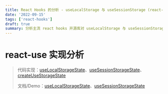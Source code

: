 ```yaml
---
title: React Hooks 的分析 - useLocalStorage 与 useSessionStorage (react-use)
date: '2022-09-15'
tags: ['react-hooks']
draft: true
summary: 分析主流 react hooks 开源库对 useLocalStorage 与 useSessionStorage 的实现方式 (react-use)
---
```


# react-use 实现分析

> 代码实现：[useLocalStorageState][4-1]、[useSessionStorageState][4-2]、[createUseStorageState][4-3]
>
> 文档/Demo：[useLocalStorageState][4-4]、[useSessionStorageState][4-5]

[4-1]: https://github.com/alibaba/hooks/blob/master/packages/hooks/src/useLocalStorageState/index.ts
[4-2]: https://github.com/alibaba/hooks/blob/master/packages/hooks/src/useSessionStorageState/index.ts
[4-3]: https://github.com/alibaba/hooks/blob/master/packages/hooks/src/createUseStorageState/index.ts
[4-4]: https://ahooks.js.org/zh-CN/hooks/use-local-storage-state
[4-5]: https://ahooks.js.org/zh-CN/hooks/use-session-storage-state
